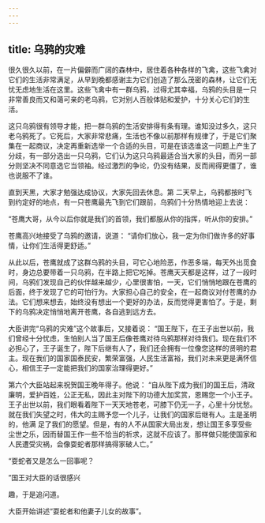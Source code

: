 ```yaml
---
---
---
```

title: 乌鸦的灾难
---



很久很久以前，在一片偏僻而广阔的森林中，居住着各种各样的飞禽，这些飞禽对它们的生活非常满足，从早到晚都感谢主为它们创造了那么茂密的森林，让它们无忧无虑地生活在这里。这些飞禽中有一群乌鸦，过得尤其幸福，乌鸦的头目是一只非常善良而又和蔼可亲的老乌鸦，它对别人百般体贴和爱护，十分关心它们的生活。

这只乌鸦很有领导才能，把一群乌鸦的生活安排得有条有理。谁知没过多久，这只老乌鸦死了。它死后，大家非常悲痛，生活也不像以前那样有规律了，于是它们聚集在一起商议，决定再重新选举一个合适的头目，可是在该选谁这一问题上产生了分歧，有一部分选出一只乌鸦，它们认为这只乌鸦最适合当大家的头目，而另一部分则坚决不同意选它当领袖。经过激烈的争论，仍没有结果，反而闹得更僵了，谁也说服不了谁。

直到天黑，大家才勉强达成协议，大家先回去休息。第
二天早上，乌鸦都按时飞到约定好的地点，有一只苍鹰最先飞到它们跟前，乌鸦们十分热情地迎上去说：

“苍鹰大哥，从今以后你就是我们的首领，我们都服从你的指挥，听从你的安排。”

苍鹰高兴地接受了乌鸦的邀请，说道：
“请你们放心，我一定为你们做许多的好事情，让你们生活得更舒适。”

从此以后，苍鹰就成了这群乌鸦的头目，可它心地险恶，作恶多端，每天外出觅食时，身边总要带着一只乌鸦，在半路上把它吃掉。苍鹰天天都是这样，过了一段时间，乌鸦们发现自己的伙伴越来越少，心里很害怕，一天，它们悄悄地跟在苍鹰的后面，终于发现了它的可怕行为。大家担心自己的安全，在一起商议对付苍鹰的办法。它们想来想去，始终没有想出一个更好的办法，反而觉得更害怕了。于是，剩下的乌鸦决定悄悄地离开苍鹰，各自逃到远方去。

大臣讲完“乌鸦的灾难”这个故事后，又接着说：
“国王陛下，在王子出世以前，我们曾经十分忧虑，生怕别人当了国王后像苍鹰对待乌鸦那样对待我们。现在我们不必担心了，王子诞生了，陛下后继有人了，我们还会拥有一位像您这样的贤明的君主。现在我们的国家国泰民安，繁荣富强，人民生活富裕，我们对未来更是满怀信心，相信王子一定能把我们的国家治理得更好。”

第六个大臣站起来祝贺国王晚年得子。他说：
“自从陛下成为我们的国王后，清政廉明，爱护百姓，公正无私，因此主对陛下的功德大加奖赏，恩赐您一个小王子。王子出世以前，我们眼看着陛下一天天地苍老，可膝下仍无一子，心里十分忧愁。就在我们失望之时，伟大的主赐予您一个儿子，让我们的国家后继有人。主是圣明的，他满
足了我们的愿望。但是，有的人不从国家大局出发，想让国王多享受些尘世之乐，因而替国王作一些不恰当的祈求，这就不应该了。那样做只能使国家和人民遭受灾祸，会像耍蛇者那样搞得家破人亡。”

“耍蛇者又是怎么一回事呢？

”国王对大臣的话很感兴

趣，于是追问道。

大臣开始讲述“耍蛇者和他妻子儿女的故事”。